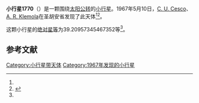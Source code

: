 {{Infobox planet
| bgcolour = #FFFFC0
| name = 1770 Schlesinger
| symbol = 
| image = 
| caption = 
| discovery = yes
| discovery_ref = 
| discoverer = [[C._U._Cesco|C. U. Cesco]]、[[A._R._Klemola|A. R. Klemola]]
| discovery_site = [[圣胡安省|圣胡安省]] 
| discovered = 1967年5月10日
| designations = yes
| mp_name = 
| named_after = 
| alt_names = 1967 JR/ 1930 YX / 1937 RN / 1941 UH / 1943 DK / 1959 GQ / 1968 SA
| mp_category = [[主带小行星|主带小行星]]
| orbit_ref = <ref name="a">[http://ssd.jpl.nasa.gov/sbdb.cgi?sstr=1770 1770 Schlesinger] {{Wayback|url=http://ssd.jpl.nasa.gov/sbdb.cgi?sstr=1770 |date=20210813052925 }}，小行星數據庫瀏覽器（JPL Small-Body Database Browser）－[[美国国家航空航天局|美国国家航空航天局]]喷气推进实验室</ref>
| epoch = 2456400.5 (2013年4月18日更新)
| aphelion = {{convert|2.605318008248232|AU|km|3|abbr=on|lk=out}}
| perihelion = {{convert|2.309851604078978|AU|km|3|abbr=on}}
| semimajor = {{convert|2.457584806163605|AU|km|3|abbr=on}}
| eccentricity = 0.060113165
| period = 1407.217401 [[日|日]]<br />3.85[[儒略年|儒略年]]
| avg_speed = 
| inclination = 5.293348844015346
| asc_node = 21.95282394395594
| mean_anomaly = 
| arg_peri = 39.20957345467352
| satellites = 
| physical_characteristics = yes
| dimensions = 
| mass = 
| density = 
| surface_grav = 
| escape_velocity = 
| sidereal_day = 
| axial_tilt = 
| pole_ecliptic_lat = 
| pole_ecliptic_lon = 
| albedo = 
| temperatures= 
| temp_name1 = 
| mean_temp_1 = 
| max_temp_1 = 
| temp_name2 = 
| max_temp_2 = 
| spectral_type = 
| abs_magnitude = 39.20957345467352
}}

'''小行星1770'''（{{lang-en|1770 Schlesinger}}）是一颗围绕[[太阳|太阳]][[公转|公转]]的[[小行星|小行星]]。1967年5月10日，[[C._U._Cesco|C. U. Cesco]]、[[A._R._Klemola|A. R. Klemola]]在圣胡安省发现了此天体<ref name="a" /><ref>{{cite news|title=小行星列表|url=http://cfa-www.harvard.edu/iau/lists/NumberedMPs.txt|accessdate=2013-07-08|newspaper=哈佛大学|archive-date=2008-05-17|archive-url=https://web.archive.org/web/20080517010638/http://cfa-www.harvard.edu/iau/lists/NumberedMPs.txt|dead-url=no}}</ref>。

这颗小行星的[[绝对星等|绝对星等]]为39.20957345467352等<ref name="a" />。

==参考文献==
{{reflist}}
{{Minor Planet Number|[[小行星1769|小行星1769]]|[[小行星1771|小行星1771]]}}

{{小天体}}

[[Category:小行星带天体|Category:小行星带天体]]
[[Category:1967年发现的小行星|Category:1967年发现的小行星]]

{{asteroid-stub}}